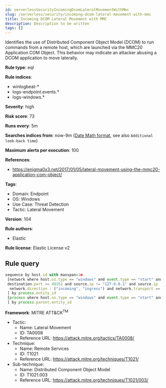 ```yaml
---
id: serverlessSecurityIncomingDcomLateralMovementWithMmc
slug: /serverless/security/incoming-dcom-lateral-movement-with-mmc
title: Incoming DCOM Lateral Movement with MMC
description: Description to be written
tags: []
---
```


<div id="incoming-dcom-lateral-movement-with-mmc"></div>

Identifies the use of Distributed Component Object Model (DCOM) to run commands from a remote host, which are launched via the MMC20 Application COM Object. This behavior may indicate an attacker abusing a DCOM application to move laterally.

**Rule type**: eql

**Rule indices**: 

* winlogbeat-*
* logs-endpoint.events.*
* logs-windows.*

**Severity**: high

**Risk score**: 73

**Runs every**: 5m

**Searches indices from**: now-9m ([Date Math format](((ref))/common-options.html#date-math), see also <DocLink id="serverlessSecurityRulesUiCreate" section="set-the-rules-schedule">`Additional look-back time`</DocLink>)

**Maximum alerts per execution**: 100

**References**: 

* https://enigma0x3.net/2017/01/05/lateral-movement-using-the-mmc20-application-com-object/

**Tags**: 

* Domain: Endpoint
* OS: Windows
* Use Case: Threat Detection
* Tactic: Lateral Movement

**Version**: 104

**Rule authors**: 

* Elastic

**Rule license**: Elastic License v2

## Rule query

```js
sequence by host.id with maxspan=1m
 [network where host.os.type == "windows" and event.type == "start" and process.name : "mmc.exe" and source.port >= 49152 and
 destination.port >= 49152 and source.ip != "127.0.0.1" and source.ip != "::1" and
  network.direction : ("incoming", "ingress") and network.transport == "tcp"
 ] by process.entity_id
 [process where host.os.type == "windows" and event.type == "start" and process.parent.name : "mmc.exe"
 ] by process.parent.entity_id

```

**Framework**: MITRE ATT&CK<sup>TM</sup>

* Tactic:
    * Name: Lateral Movement
    * ID: TA0008
    * Reference URL: https://attack.mitre.org/tactics/TA0008/
* Technique:
    * Name: Remote Services
    * ID: T1021
    * Reference URL: https://attack.mitre.org/techniques/T1021/
* Sub-technique:
    * Name: Distributed Component Object Model
    * ID: T1021.003
    * Reference URL: https://attack.mitre.org/techniques/T1021/003/

